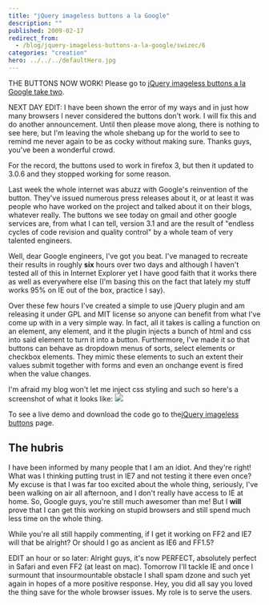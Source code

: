 ```yaml
---
title: "jQuery imageless buttons a la Google"
description: ""
published: 2009-02-17
redirect_from:
  - /blog/jquery-imageless-buttons-a-la-google/swizec/6
categories: "creation"
hero: ../../../defaultHero.jpg
---
```


THE BUTTONS NOW WORK! Please go to [jQuery imageless buttons a la Google take two](http://swizec.com/blog/jquery-imageless-buttons-a-la-google-take-two/2/429).

NEXT DAY EDIT: I have been shown the error of my ways and in just how many browsers I never considered the buttons don't work. I will fix this and do another announcement. Until then please move along, there is nothing to see here, but I'm leaving the whole shebang up for the world to see to remind me never again to be as cocky without making sure. Thanks guys, you've been a wonderful crowd.

For the record, the buttons used to work in firefox 3, but then it updated to 3.0.6 and they stopped working for some reason.

Last week the whole internet was abuzz with Google's reinvention of the button. They've issued numerous press releases about it, or at least it was people who have worked on the project and talked about it on their blogs, whatever really. The buttons we see today on gmail and other google services are, from what I can tell, version 3.1 and are the result of "endless cycles of code revision and quality control" by a whole team of very talented engineers.

Well, dear Google engineers, I've got you beat. I've managed to recreate their results in roughly **six** hours over two days and although I haven't tested all of this in Internet Explorer yet I have good faith that it works there as well as everywhere else (I'm basing this on the fact that lately my stuff works 95% on IE out of the box, practice I say).

Over these few hours I've created a simple to use jQuery plugin and am releasing it under GPL and MIT license so anyone can benefit from what I've come up with in a very simple way. In fact, all it takes is calling a function on an element, any element, and it the plugin injects a bunch of html and css into said element to turn it into a button. Furthermore, I've made it so that buttons can behave as dropdown menus of sorts, select elements or checkbox elements. They mimic these elements to such an extent their values submit together with forms and even an onchange event is fired when the value changes.

I'm afraid my blog won't let me inject css styling and such so here's a screenshot of what it looks like: ![](https://swizec.com/code/styledButton/example.png)

To see a live demo and download the code go to the[jQuery imageless buttons](http://swizec.com/code/styledButton/) page.

## The hubris

I have been informed by many people that I am an idiot. And they're right! What was I thinking putting trust in IE7 and not testing it there even once? My excuse is that I was far too excited about the whole thing, seriously, I've been walking on air all afternoon, and I don't really have access to IE at home. So, Google guys, you're still much awesomer than me! But I **will** prove that I can get this working on stupid browsers and still spend much less time on the whole thing.

While you're all still happily commenting, if I get it working on FF2 and IE7 will that be alright? Or should I go as ancient as IE6 and FF1.5?

EDIT an hour or so later: Alright guys, it's now PERFECT, absolutely perfect in Safari and even FF2 (at least on mac). Tomorrow I'll tackle IE and once I surmount that insourmountable obstacle I shall spam dzone and such yet again in hopes of a more positive response. Hey, you did all say you loved the thing save for the whole browser issues. My role is to serve the users.
